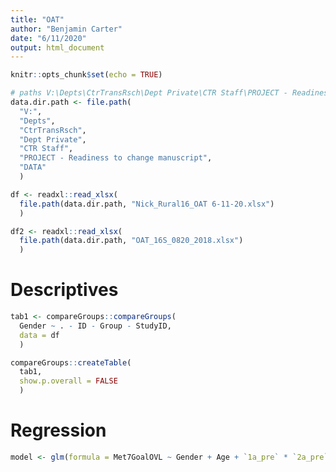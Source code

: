 ---
title: "OAT"
author: "Benjamin Carter"
date: "6/11/2020"
output: html_document
---

```{r setup, include=FALSE}
knitr::opts_chunk$set(echo = TRUE)

# paths V:\Depts\CtrTransRsch\Dept Private\CTR Staff\PROJECT - Readiness to change manuscript\DATA
data.dir.path <- file.path(
  "V:",
  "Depts", 
  "CtrTransRsch", 
  "Dept Private", 
  "CTR Staff", 
  "PROJECT - Readiness to change manuscript", 
  "DATA"
  )
```

```{r loadData, include=FALSE}
df <- readxl::read_xlsx(
  file.path(data.dir.path, "Nick_Rural16_OAT 6-11-20.xlsx")
  )

df2 <- readxl::read_xlsx(
  file.path(data.dir.path, "OAT_16S_0820_2018.xlsx")
  )
```

# Descriptives

```{r}
tab1 <- compareGroups::compareGroups(
  Gender ~ . - ID - Group - StudyID,
  data = df
  )

compareGroups::createTable(
  tab1,
  show.p.overall = FALSE
  )

```

# Regression

```{r}
model <- glm(formula = Met7GoalOVL ~ Gender + Age + `1a_pre` * `2a_pre`, data = df, family = binomial)
```



